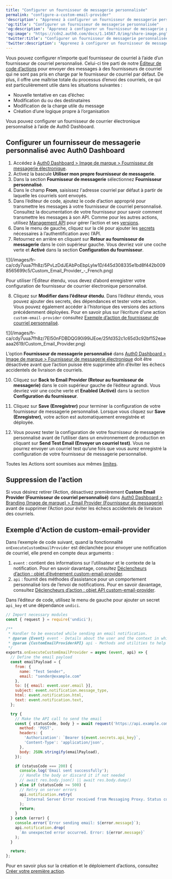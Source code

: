 ```yaml
---
title: "Configurer un fournisseur de messagerie personnalisée"
permalink: "configure-a-custom-email-provider"
'description': "Apprenez à configurer un fournisseur de messagerie personnalisé basé sur du code."
'og:title': "Configurer un fournisseur de messagerie personnalisée"
'og:description': "Apprenez à configurer un fournisseur de messagerie personnalisé basé sur du code."
'og:image': "https://cdn2.auth0.com/docs/1.14567.0/img/share-image.png"
'twitter:title': "Configurer un fournisseur de messagerie personnalisée"
'twitter:description': "Apprenez à configurer un fournisseur de messagerie personnalisé basé sur du code."
---
```


Vous pouvez configurer n’importe quel fournisseur de courriel à l’aide d’un fournisseur de courriel personnalisé. Celui-ci tire parti de notre [Éditeur de code d’actions](/docs/fr-ca/customize/actions/actions-overview) pour envoyer des messages à des fournisseurs de courriel qui ne sont pas pris en charge par le fournisseur de courriel par défaut. De plus, il offre une maîtrise totale du processus d’envoi des courriels, ce qui est particulièrement utile dans les situations suivantes :

* Nouvelle tentative en cas d’échec
* Modification du ou des destinataires
* Modification de la charge utile du message
* Création d’une logique propre à l’organisation

Vous pouvez configurer un fournisseur de courrier électronique personnalisé à l’aide de <Tooltip href="/docs/fr-ca/glossary?term=auth0-dashboard" tip="Auth0 Dashboard
Principal produit d’Auth0 pour configurer vos services." cta="Voir le glossaire">Auth0 Dashboard</Tooltip>.

## Configurer un fournisseur de messagerie personnalisé avec Auth0 Dashboard

1. Accédez à [Auth0 Dashboard > Image de marque > Fournisseur de messagerie électronique](https://manage.auth0.com/#/templates/provider).
2. Activez la bascule **Utiliser mon propre fournisseur de messagerie**.
3. Dans la section **Fournisseur de messagerie** sélectionnez **Fournisseur personnalisé**.
4. Dans le champ **From**, saisissez l'adresse courriel par défaut à partir de laquelle les courriels sont envoyés.
5. Dans l’éditeur de code, ajoutez le code d’action approprié pour transmettre les messages à votre fournisseur de courriel personnalisé. Consultez la documentation de votre fournisseur pour savoir comment transmettre les messages à son API. Comme pour les autres actions, utilisez [Management API](https://auth0.com/docs/api/management/v2/actions/get-actions) pour gérer l’action et ses [versions](/docs/fr-ca/customize/actions/manage-versions).
6. Dans le menu de gauche, cliquez sur la clé pour ajouter les [secrets](/docs/fr-ca/customize/actions/write-your-first-action) nécessaires à l’authentification avec l’API.
7. Retournez en arrière en cliquant sur **Retour au fournisseur de messagerie** dans le coin supérieur gauche. Vous devriez voir une coche verte et **Activé** dans la section **Configuration du fournisseur**.

<Frame>![](/images/fr-ca/cdy7uua7fh8z/5PvLzDdJEAbPoEbpLylw1D/445d308335e1bd8f442b0098565699c5/Custom_Email_Provider_-_French.png)</Frame>

<Callout icon="file-lines" color="#0EA5E9" iconType="regular">

Pour utiliser l’Éditeur étendu, vous devez d’abord enregistrer votre configuration de fournisseur de courrier électronique personnalisé.

</Callout>

8. Cliquez sur **Modifier dans l’éditeur étendu**. Dans l’éditeur étendu, vous pouvez ajouter des secrets, des dépendances et tester votre action. Vous pouvez également accéder à l’historique des versions des actions précédemment déployées. Pour en savoir plus sur l’écriture d’une action `custom-email-provider` consultez [Exemple d’action de fournisseur de courriel personnalisé](#example-custom-email-provider-action).

<Frame>![](/images/fr-ca/cdy7uua7fh8z/7El50nFDBDQG90i99iJEoe/25fd352c1c65d3c92bf152eaeaaa2619/Custom_Email_Provider.png)</Frame>

L’option **Fournisseur de messagerie personnalisé** dans [Auth0 Dashboard > Image de marque > Fournisseur de messagerie électronique](https://manage.auth0.com/#/templates/provider) doit être désactivée avant que l’action puisse être supprimée afin d’éviter les échecs accidentels de livraison de courriels.

10. Cliquez sur **Back to Email Provider (Retour au fournisseur de messagerie)** dans le coin supérieur gauche de l’éditeur agrandi. Vous devriez voir une coche verte et **Enabled (Activé)** dans la section **Configuration du fournisseur**.

11. Cliquez sur **Save (Enregistrer)** pour terminer la configuration de votre fournisseur de messagerie personnalisé. Lorsque vous cliquez sur **Save (Enregistrer)**, votre action est automatiquement enregistrée et déployée.

12. Vous pouvez tester la configuration de votre fournisseur de messagerie personnalisé avant de l’utiliser dans un environnement de production en cliquant sur **Send Test Email (Envoyer un courriel test)**. Vous ne pourrez envoyer un courriel test qu’une fois que vous aurez enregistré la configuration de votre fournisseur de messagerie personnalisé.

<Callout icon="file-lines" color="#0EA5E9" iconType="regular">

Toutes les Actions sont soumises aux mêmes [limites](/docs/fr-ca/customize/actions/limitations).

</Callout>

## Suppression de l’action

Si vous désirez retirer l’Action, désactivez premièrement **Custom Email Provider (Fournisseur de courriel personnalisé)** dans [Auth0 Dashboard > Branding (Image de marque) > Email Provider (Fournisseur de messagerie)](https://manage.auth0.com/#/templates/provider) avant de supprimer l’Action pour éviter les échecs accidentels de livraison des courriels.

## Exemple d'Action de custom-email-provider

Dans l’exemple de code suivant, quand la fonctionnalité `onExecuteCustomEmailProvider` est déclanchée pour envoyer une notification de courriel, elle prend en compte deux arguments :

1. `event` : contient des informations sur l’utilisateur et le contexte de la notification. Pour en savoir davantage, consultez [Déclencheurs d’action : objet d’événement custom-email-provider](https://auth0.com/docs/customize/email/configure-a-custom-email-provider/action-triggers-custom-email-provider-event-object).
2. `api` : fournit des méthodes d’assistance pour un comportement personnalisé lors de l’envoi de notifications. Pour en savoir davantage, consultez [Déclencheurs d’action : objet API custom-email-provider](https://auth0.com/docs/customize/email/configure-a-custom-email-provider/action-triggers-custom-email-provider-api-object).

<Callout icon="file-lines" color="#0EA5E9" iconType="regular">

Dans l’éditeur de code, utilisez le menu de gauche pour ajouter un secret `api_key` et une dépendance `undici`.

</Callout>

```javascript lines
// Import necessary modules
const { request } = require('undici');

/**
 * Handler to be executed while sending an email notification.
 * @param {Event} event - Details about the user and the context in which they are logging in.
 * @param {CustomEmailProviderAPI} api - Methods and utilities to help change the behavior of sending an email notification.
 */
exports.onExecuteCustomEmailProvider = async (event, api) => {
  // Define the email payload
  const emailPayload = {
    from: {
      name: "Test Sender",
      email: "sender@example.com"
    },
    to: [{ email: event.user.email }],
    subject: event.notification.message_type,
    html: event.notification.html,
    text: event.notification.text,
  };

  try {
    // Make the API call to send the email
    const { statusCode, body } = await request('https://api.example.com/send-email', {
      method: 'POST',
      headers: {
        'Authorization': `Bearer ${event.secrets.api_key}`,
        'Content-Type': 'application/json',
      },
      body: JSON.stringify(emailPayload),
    });

    if (statusCode === 200) {
      console.log('Email sent successfully');
      // Handle the body or discard it if not needed
      // await res.body.json() || await res.body.dump()
    } else if (statusCode >= 500) {
      // Retry on server errors
      api.notification.retry(
        `Internal Server Error received from Messaging Proxy. Status code: ${statusCode}.`
      );
      return;
    }
  } catch (error) {
    console.error(`Error sending email: ${error.message}`);
    api.notification.drop(
      `An unexpected error occurred. Error: ${error.message}`
    );
  }

  return;
};
```

Pour en savoir plus sur la création et le déploiement d’actions, consultez [Créer votre première action](/docs/fr-ca/customize/actions/write-your-first-action).